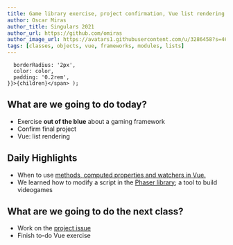 ```yaml
---
title: Game library exercise, project confirmation, Vue list rendering
author: Oscar Miras
author_title: Singulars 2021
author_url: https://github.com/omiras
author_image_url: https://avatars1.githubusercontent.com/u/3286458?s=460&v=4
tags: [classes, objects, vue, frameworks, modules, lists]
---
```


      borderRadius: '2px',
      color: color,
      padding: '0.2rem',
    }}>{children}</span> );

## __<Highlight color="#ff8000">What are we going to do today?</Highlight>__

* Exercise __out of the blue__ about a gaming framework
* Confirm final project
* Vue: list rendering
  
<!-- ## __<Highlight color="#ff8000">What are we going to do tomorrow?</Highlight>__ -->




## __<Highlight color="#ff8000">Daily Highlights</Highlight>__

* When to use [methods, computed properties and watchers in Vue.](https://css-tricks.com/methods-computed-and-watchers-in-vue-js/) 
* We learned how to modify a script in the [Phaser library](https://phaser.io/); a tool to build videogames

## __<Highlight color="#ff8000">What are we going to do the next class?</Highlight>__

* Work on the [project issue](https://github.com/Singulars2021/tender/issues/2)
* Finish to-do Vue exercise
